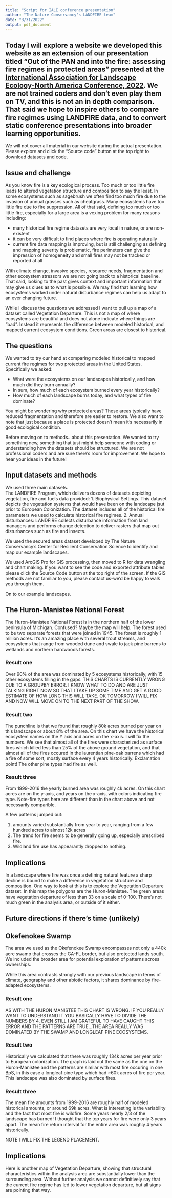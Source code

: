 ```yaml
---
title: "Script for IALE conference presentation"
author: "The Nature Conservancy's LANDFIRE team"
date: "3/31/2022"
output: pdf_document
---
```


## Today I will explore a website we developed this website as an extension of our presentation titled "Out of the PAN and into the fire: assessing fire regimes in protected areas" presented at the [International Association for Landscape Ecology-North America Conference, 2022](https://www.ialena.org/annual-meeting.html).  We are not trained coders and don't even play them on TV, and this is not an in depth comparison.  That said we hope to inspire others to compare fire regimes using LANDFIRE data, and to convert static conference presentations into broader learning opportunities.   

We will not cover all material in our website during the actual presentation.  Please explore and click the "Source code" button at the top right to download datasets and code.


## Issue and challenge
As you know fire is a key ecological process. Too much or too little fire leads to altered vegetation structure and composition to say the least.  In some ecosystems such as sagebrush we often find too much fire due to the invasion of annual grasses such as cheatgrass.  Many ecosystems have too little fire due to fire suppression.  All of that said, defining too much or too little fire, especially for a large area is a vexing problem for many reasons including:

* many historical fire regime datasets are very local in nature, or are non-existent
* it can be very difficult to find places where fire is operating naturally
* current fire data mapping is improving, but is still challenging as defining and mapping severity is problematic, fire perimeters can give the impression of homogeneity and small fires may not be tracked or reported at all

With climate change, invasive species, resource needs, fragmentation and other ecosystem stressors we are not going back to a historical baseline.  That said, looking to the past gives context and important information that may give us clues as to what is possible.  We may find that learning how ecosystems worked under natural disturbance regimes can help us adapt to an ever changing future.

While I discuss the questions we addressed I want to pull up a map of a dataset called Vegetation Departure.  This is not a map of where ecosystems are beautiful and does not alone indicate where things are "bad".  Instead it represents the difference between modeled historical, and mapped current ecosystem conditions.  Green areas are closest to historical.

## The questions
We wanted to try our hand at comparing modeled historical to mapped current fire regimes for two protected areas in the United States.  Specifically we asked:

* What were the ecosystems on our landscapes historically, and how much did they burn annually?
* In sum, how much of each ecosystem burned every year historically?
* How much of each landscape burns today, and what types of fire dominate?

You might be wondering why protected areas?  These areas typically have reduced fragmentation and therefore are easier to restore.  We also want to note that just because a place is protected doesn't mean it's necessarily in good ecological condition.

Before moving on to methods...about this presentation.  We wanted to try something new, something that just might help someone with coding or understanding how the datasets should be structured.  We are not professional coders and are sure there's room for improvement.  We hope to hear your ideas in the future!

## Input datasets and methods

We used three main datasets.  
The LANDFIRE Program, which delivers dozens of datasets depicting vegetation, fire and fuels data provided:
1. Biophysical Settings.  This dataset depicts the vegetation systems that would have been on the landscape jsut prior to European Colonization. The dataset includes all of the historical fire parameters we used to calculate historical fire regimes.
2. Annual disturbances: LANDFIRE collects disturbance information from land managers and performs change detection to deliver rasters that map out disturbances such as fire and insects.

We used the secured areas dataset developed by The Nature Conservancy's Center for Resilient Conservation Science to identify and map our example landscapes.

We used ArcGIS Pro for GIS processing, then moved to R for data wrangling and chart making.  If you want to see the code and exported attribute tables please click the Source Code button at the top right of the screen.   If the GIS methods are not familiar to you, please contact us-we'd be happy to walk you through them.

On to our example landscapes.

## The Huron-Manistee National Forest

The Huron-Manistee National Forest is in the northern half of the lower peninsula of Michigan.  Confused?  Maybe the map will help.  The forest used to be two separate forests that were joined in 1945.  The forest is roughly 1 million acres.  It's an amazing place with several trout streams, and ecosystems that range from wooded dune and swale to jack pine barrens to wetlands and northern hardwoods forests.

### Result one
Over 90% of the area was dominated by 5 ecosystems historically, with 15 other ecosystems filling in the gaps.  THIS CHARTS IS CURRENTLY WRONG DUE TO A GROUPBY ERROR.  I KNOW WHAT TO DO AND ARE JUST TALKING RIGHT NOW SO THAT I TAKE UP SOME TIME AND GET A GOOD ESTIMATE OF HOW LONG THIS WILL TAKE.  OK TOMORROW I WILL FIX AND NOW WILL MOVE ON TO THE NEXT PART OF THE SHOW.

### Result two
The punchline is that we found that roughly 80k acres burned per year on this landscape or about 8% of the area.  On this chart we have the historical ecosystem names on the Y axis and acres on the x-axis.  I will fix the numbers.  We see that almost all of the fires were characterized as surface fires which killed less than 25% of the above ground vegetation, and that almost all of the fires occured in the laurentian pine-oak barrens which had a fire of some sort, mostly surface every 4 years historically.  Exclamation point!  The other pine types had fire as well.

### Result three
From 1999-2016 the yearly burned area was roughly 4k acres.  On this chart acres are on the y-axis, and years on the x-axis, with colors indicating fire type.  Note-fire types here are different than in the chart above and not necessarily comparible.

A few patterns jumped out:

1. amounts varied substantially from year to year, ranging from a few hundred acres to almost 12k acres
2. The trend for fire seems to be generally going up, especially prescribed fire.
3. Wildland fire use has appearantly dropped to nothing.  

## Implications
In a landscape where fire was once a defining natural feature a sharp decline is bound to make a difference in vegetation structure and composition.  One way to look at this is to explore the Vegetation Departure dataset.  In this map the polygons are the Huron-Manistee.  The green areas have vegetation departure of less than 33 on a scale of 0-100.  There's not much green in the analysis area, or outside of it either.  

## Future directions if there's time (unlikely)


## Okefenokee Swamp

The area we used as the Okefenokee Swamp encompasses not only a 440k acre swamp that crosses the GA-FL border, but also protected lands south.  We included the broader area for potential exploration of patterns across ownerships.

While this area contrasts strongly with our previous landscape in terms of climate, geography and other abiotic factors, it shares dominance by fire-adapted ecosystems.

### Result one

AS WITH THE HURON MANISTEE THIS CHART IS WRONG. IF YOU REALLY WANT TO UNDERSTAND IT YOU BASICALLY HAVE TO DIVIDE THE NUMBERS BY 4.  EVEN STILL I AM GRATEFUL TO HAVE CAUGHT THIS ERROR AND THE PATTERNS ARE TRUE...THE AREA REALLY WAS DOMINATED BY THE SWAMP AND LONGLEAF PINE ECOSYSTEMS.

### Result two
Historically we calculated that there was roughly 134k acres per year prior to European colonization.  The graph is laid out the same as the one on the Huron-Manistee and the patterns are similar with most fire occuring in one BpS, in this case a longleaf pine type which had ~60k acres of fire per year.  This landscape was also dominated by surface fires.  

### Result three
The mean fire amounts from 1999-2016 are roughly half of modeled historical amounts, or around 69k acres.  What is interesting is the variability and the fact that most fire is wildfire.  Some years nearly 2/3 of the landscape has burned!  I thought that the top years for fire were only 3 years apart.  The mean fire return interval for the entire area was roughly 4 years historically.

NOTE I WILL FIX THE LEGEND PLACEMENT.  

## Implications
Here is another map of Vegetation Departure, showing that structural characteristics within the analysis area are substantially lower than the surrounding area.  Without further analysis we cannot definitively say that the current fire regime has led to lower vegetation departure, but all signs are pointing that way.  





